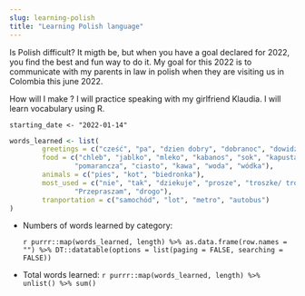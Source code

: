 ```yaml
---
slug: learning-polish
title: "Learning Polish language"
---
```


Is Polish difficult? It migth be, but when you have a goal declared for 2022, you find the best and fun way to do it. My goal for this 2022 is to communicate with my parents in law in polish when they are visiting us in Colombia this june 2022.

How will I make ? I will practice speaking with my girlfriend Klaudia. I will learn vocabulary using R.

`starting_date <- "2022-01-14"`

```r
words_learned <- list(
        greetings = c("cześć", "pa", "dzien dobry", "dobranoc", "dowidzenia"),
        food = c("chleb", "jablko", "mleko", "kabanos", "sok", "kapusta",
                "pomarancza", "ciasto", "kawa", "woda", "wódka"),
        animals = c("pies", "kot", "biedronka"),
        most_used = c("nie", "tak", "dziekuje", "prosze", "troszke/ troche",
                "Przepraszam", "drogo"),
        tranportation = c("samochód", "lot", "metro", "autobus")
)
```

-   Numbers of words learned by category:

    `r purrr::map(words_learned, length) %>% as.data.frame(row.names = "") %>% DT::datatable(options = list(paging = FALSE, searching = FALSE))`

-   Total words learned: `r purrr::map(words_learned, length) %>% unlist() %>% sum()`
